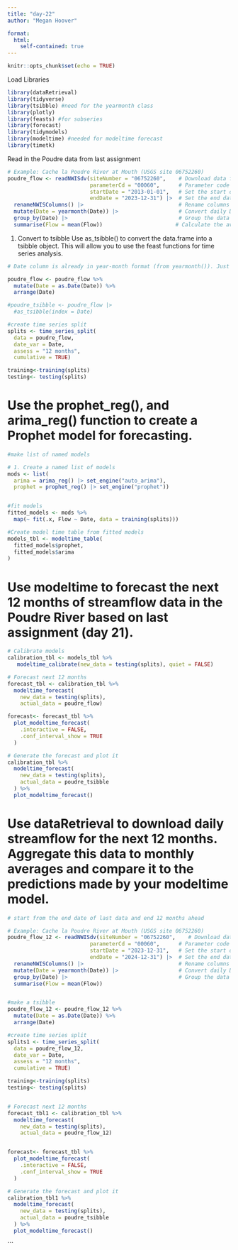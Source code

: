 ```yaml
---
title: "day-22"
author: "Megan Hoover"

format:
  html:
    self-contained: true
---
```


```r
knitr::opts_chunk$set(echo = TRUE)
```

Load Libraries
```r
library(dataRetrieval)
library(tidyverse)
library(tsibble) #need for the yearmonth class
library(plotly)
library(feasts) #for subseries
library(forecast)
library(tidymodels)
library(modeltime) #needed for modeltime forecast
library(timetk)
```


Read in the Poudre data from last assignment
```r
# Example: Cache la Poudre River at Mouth (USGS site 06752260)
poudre_flow <- readNWISdv(siteNumber = "06752260",    # Download data from USGS for site 06752260
                          parameterCd = "00060",      # Parameter code 00060 = discharge in cfs)
                          startDate = "2013-01-01",   # Set the start date
                          endDate = "2023-12-31") |>  # Set the end date
  renameNWISColumns() |>                              # Rename columns to standard names (e.g., "Flow", "Date")
  mutate(Date = yearmonth(Date)) |>                   # Convert daily Date values into a year-month format (e.g., "2023 Jan")
  group_by(Date) |>                                   # Group the data by the new monthly Date
  summarise(Flow = mean(Flow))                       # Calculate the average daily flow for each month
```
 1. Convert to tsibble
Use as_tsibble() to convert the data.frame into a tsibble object. This will allow you to use the feast functions for time series analysis.
```r
# Date column is already in year-month format (from yearmonth()). Just need a proper Date object and data is sorted:

poudre_flow <- poudre_flow %>%
  mutate(Date = as.Date(Date)) %>% 
  arrange(Date)

#poudre_tsibble <- poudre_flow |> 
  #as_tsibble(index = Date)

#create time series split
splits <- time_series_split(
  data = poudre_flow,
  date_var = Date,
  assess = "12 months",
  cumulative = TRUE)

training<-training(splits)
testing<- testing(splits)
```


# Use the prophet_reg(), and arima_reg() function to create a Prophet model for forecasting.

```r
#make list of named models

# 1. Create a named list of models
mods <- list(
  arima = arima_reg() |> set_engine("auto_arima"),
  prophet = prophet_reg() |> set_engine("prophet"))


#fit models
fitted_models <- mods %>%
  map(~ fit(.x, Flow ~ Date, data = training(splits)))

#Create model time table from fitted models
models_tbl <- modeltime_table(
  fitted_models$prophet,
  fitted_models$arima
)

```

# Use modeltime to forecast the next 12 months of streamflow data in the Poudre River based on last assignment (day 21).

```r
# Calibrate models
calibration_tbl <- models_tbl %>%
   modeltime_calibrate(new_data = testing(splits), quiet = FALSE)

# Forecast next 12 months
forecast_tbl <- calibration_tbl %>%
  modeltime_forecast(
    new_data = testing(splits),
    actual_data = poudre_flow)

forecast<- forecast_tbl %>%
  plot_modeltime_forecast(
    .interactive = FALSE,
    .conf_interval_show = TRUE
  )

# Generate the forecast and plot it
calibration_tbl %>%
  modeltime_forecast(
    new_data = testing(splits),
    actual_data = poudre_tsibble
  ) %>%
  plot_modeltime_forecast()
```


# Use dataRetrieval to download daily streamflow for the next 12 months. Aggregate this data to monthly averages and compare it to the predictions made by your modeltime model.

```r

# start from the end date of last data and end 12 months ahead

# Example: Cache la Poudre River at Mouth (USGS site 06752260)
poudre_flow_12 <- readNWISdv(siteNumber = "06752260",    # Download data from USGS for site 06752260
                          parameterCd = "00060",      # Parameter code 00060 = discharge in cfs)
                          startDate = "2023-12-31",   # Set the start date
                          endDate = "2024-12-31") |>  # Set the end date
  renameNWISColumns() |>                              # Rename columns to standard names (e.g., "Flow", "Date")
  mutate(Date = yearmonth(Date)) |>                   # Convert daily Date values into a year-month format (e.g., "2023 Jan")
  group_by(Date) |>                                   # Group the data by the new monthly Date
  summarise(Flow = mean(Flow)) 


#make a tsibble
poudre_flow_12 <- poudre_flow_12 %>%
  mutate(Date = as.Date(Date)) %>% 
  arrange(Date)

#create time series split
splits1 <- time_series_split(
  data = poudre_flow_12,
  date_var = Date,
  assess = "12 months",
  cumulative = TRUE)

training<-training(splits)
testing<- testing(splits)


# Forecast next 12 months
forecast_tbl1 <- calibration_tbl %>%
  modeltime_forecast(
    new_data = testing(splits),
    actual_data = poudre_flow_12)


forecast<- forecast_tbl %>%
  plot_modeltime_forecast(
    .interactive = FALSE,
    .conf_interval_show = TRUE
  )

# Generate the forecast and plot it
calibration_tbl1 %>%
  modeltime_forecast(
    new_data = testing(splits),
    actual_data = poudre_tsibble
  ) %>%
  plot_modeltime_forecast()

```
```

